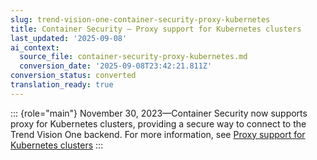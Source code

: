 ```yaml
---
slug: trend-vision-one-container-security-proxy-kubernetes
title: Container Security – Proxy support for Kubernetes clusters
last_updated: '2025-09-08'
ai_context:
  source_file: container-security-proxy-kubernetes.md
  conversion_date: '2025-09-08T23:42:21.811Z'
conversion_status: converted
translation_ready: true
---
```


::: {role="main"}
November 30, 2023—Container Security now supports proxy for Kubernetes clusters, providing a secure way to connect to the Trend Vision One backend. For more information, see [Proxy support for Kubernetes clusters](https://docs.trendmicro.com/en-us/documentation/article/trend-vision-one-proxy-support)
:::
